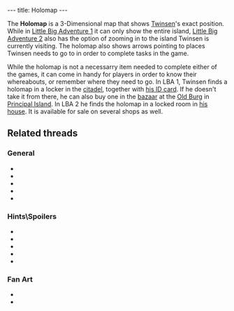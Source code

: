 ---
title: Holomap
---

{{twinsunica import}}{{Infobox Item
 |image=Holomap.gif
 |type=tool
 |critical=no
 |magical=no
 |unique=yes
 |lba1=yes
 |lba2=yes
 |upgrades=no
 |rowposition=3
 |columnposition=1
 |effect=unique
 |effectamount=
 |purpose=
 |combattype=none
 |powerlevel=none
 |rate=none
 |range=none
 |damage=none
}}

The '''Holomap''' is a 3-Dimensional map that shows [[Twinsen]]'s exact position. While in [[Little Big Adventure 1]] it can only show the entire island, [[Little Big Adventure 2]] also has the option of zooming in to the island Twinsen is currently visiting. The holomap also shows arrows pointing to places Twinsen needs to go to in order to complete tasks in the game.

While the holomap is not a necessarry item needed to complete either of the games, it can come in handy for players in order to know their whereabouts, or remember where they need to go. In LBA 1, Twinsen finds a holomap in a locker in the [[citadel]], together with [[Twinsen's ID card|his ID card]]. If he doesn't take it from there, he can also buy one in the [[Old Burg bazaar|bazaar]] at the [[Old Burg]] in [[Principal Island]]. In LBA 2 he finds the holomap in a locked room in [[Twinsen's house|his house]]. It is available for sale on several shops as well.

==Related threads==
===General===
* {{thread|id=6437|title=LBA Holomap}}
* {{thread|id=11464|title=Another random thing}}
* {{thread|id=11495|title=holomap on lba 1}}
* {{thread|id=1073|title=A little strange thingy...}}
* {{thread|id=441|title=Super Holomap ?!}}

===Hints\Spoilers===
* {{thread|id=10415|title=LBA 2 Goofs}}
* {{thread|id=7106|title=How do I use the HOLOMAP in LBA1?}}
* {{thread|id=11559|title=Bug with the Holomap?}}
* {{thread|id=6472|title=Holomap & screen scrolling question from an LBA2 player}}
* {{thread|id=2592|title=Holomap}}

===Fan Art===
* {{post|id=112171|title=Lba3}}
* {{post|id=106993|title=Returnig to Hamalayi...}}